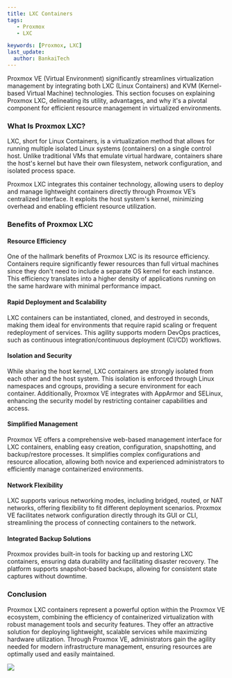 ---
title: LXC Containers
tags:
   - Proxmox
   - LXC

keywords: [Proxmox, LXC]
last_update:
  author: BankaiTech
---

Proxmox VE (Virtual Environment) significantly streamlines virtualization management by integrating both LXC (Linux Containers) and KVM (Kernel-based Virtual Machine) technologies. This section focuses on explaining Proxmox LXC, delineating its utility, advantages, and why it's a pivotal component for efficient resource management in virtualized environments.

### **What Is Proxmox LXC?**

LXC, short for Linux Containers, is a virtualization method that allows for running multiple isolated Linux systems (containers) on a single control host. Unlike traditional VMs that emulate virtual hardware, containers share the host's kernel but have their own filesystem, network configuration, and isolated process space.

Proxmox LXC integrates this container technology, allowing users to deploy and manage lightweight containers directly through Proxmox VE’s centralized interface. It exploits the host system's kernel, minimizing overhead and enabling efficient resource utilization.

### **Benefits of Proxmox LXC**

#### **Resource Efficiency**
One of the hallmark benefits of Proxmox LXC is its resource efficiency. Containers require significantly fewer resources than full virtual machines since they don't need to include a separate OS kernel for each instance. This efficiency translates into a higher density of applications running on the same hardware with minimal performance impact.

#### **Rapid Deployment and Scalability**
LXC containers can be instantiated, cloned, and destroyed in seconds, making them ideal for environments that require rapid scaling or frequent redeployment of services. This agility supports modern DevOps practices, such as continuous integration/continuous deployment (CI/CD) workflows.

#### **Isolation and Security**
While sharing the host kernel, LXC containers are strongly isolated from each other and the host system. This isolation is enforced through Linux namespaces and cgroups, providing a secure environment for each container. Additionally, Proxmox VE integrates with AppArmor and SELinux, enhancing the security model by restricting container capabilities and access.

#### **Simplified Management**
Proxmox VE offers a comprehensive web-based management interface for LXC containers, enabling easy creation, configuration, snapshotting, and backup/restore processes. It simplifies complex configurations and resource allocation, allowing both novice and experienced administrators to efficiently manage containerized environments.

#### **Network Flexibility**
LXC supports various networking modes, including bridged, routed, or NAT networks, offering flexibility to fit different deployment scenarios. Proxmox VE facilitates network configuration directly through its GUI or CLI, streamlining the process of connecting containers to the network.

#### **Integrated Backup Solutions**
Proxmox provides built-in tools for backing up and restoring LXC containers, ensuring data durability and facilitating disaster recovery. The platform supports snapshot-based backups, allowing for consistent state captures without downtime.

### **Conclusion**

Proxmox LXC containers represent a powerful option within the Proxmox VE ecosystem, combining the efficiency of containerized virtualization with robust management tools and security features. They offer an attractive solution for deploying lightweight, scalable services while maximizing hardware utilization. Through Proxmox VE, administrators gain the agility needed for modern infrastructure management, ensuring resources are optimally used and easily maintained.

<a href="https://www.buymeacoffee.com/BankaiTech"><img src="https://img.buymeacoffee.com/button-api/?text=Buy me a beer&emoji=🍺&slug=BankaiTech&button_colour=FFDD00&font_colour=000000&font_family=Cookie&outline_colour=000000&coffee_colour=ffffff" /></a>
